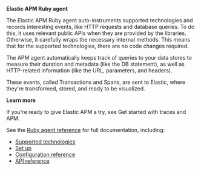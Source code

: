 
**Elastic APM Ruby agent**

The Elastic APM Ruby agent auto-instruments supported technologies and records interesting events,
like HTTP requests and database queries. To do this, it uses relevant public APIs when they are provided by the libraries. Otherwise, it carefully wraps the necessary internal methods.
This means that for the supported technologies, there are no code changes required.

The APM agent automatically keeps track of queries to your data stores to measure their duration and metadata (like the DB statement),
as well as HTTP-related information (like the URL, parameters, and headers).

These events, called Transactions and Spans, are sent to Elastic, where they're transformed, stored, and ready to be visualized.

**Learn more**

If you're ready to give Elastic APM a try, see <DocLink id="serverlessObservabilityApmGetStarted">Get started with traces and APM</DocLink>.

See the [Ruby agent reference](((apm-ruby-ref))/introduction.html) for full documentation, including:

* [Supported technologies](((apm-ruby-ref))/supported-technologies.html)
* [Set up](((apm-ruby-ref))/set-up.html)
* [Configuration reference](((apm-ruby-ref))/configuration.html)
* [API reference](((apm-ruby-ref))/api.html)


<APMAgentWarning />